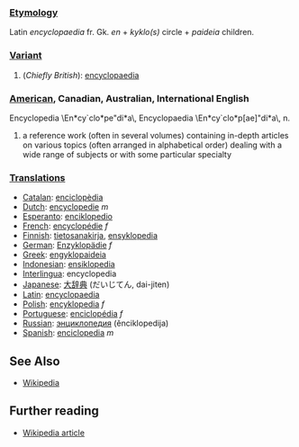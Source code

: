 ===[[Etymology]]===

Latin ''encyclopaedia'' fr. Gk. ''en'' + ''kyklo(s)'' circle + ''paideia'' children.

===[[Variant]]===

# (''Chiefly British''): [[encyclopaedia]]

===[[American English|American]], Canadian, Australian, International English===
Encyclopedia \En*cy`clo*pe"di*a\, Encyclopaedia
\En*cy`clo*p[ae]"di*a\, n.
# a reference work (often in several volumes) containing in-depth articles on various topics (often arranged in alphabetical order) dealing with a wide range of subjects or with some particular specialty

===[[Translation]]s===
*[[Catalan]]: [[enciclopèdia]]
*[[Dutch]]: [[encyclopedie]] ''m''
*[[Esperanto]]: [[enciklopedio]]
*[[French]]: [[encyclopédie]] ''f''
*[[Finnish]]: [[tietosanakirja]], [[ensyklopedia]]
*[[German]]: [[Enzyklopädie]] ''f''
*[[Greek]]: [[engyklopaideia]]
*[[Indonesian]]: [[ensiklopedia]]
*[[Interlingua]]: encyclopedia
*[[Japanese]]: [[大辞典]] (だいじてん, dai-jiten)
*[[Latin]]: [[encyclopaedia]]
*[[Polish]]: [[encyklopedia]] ''f''
*[[Portuguese]]: [[enciclopédia]] ''f''
*[[Russian]]: [[энциклопедия]] (ěnciklopedija)
*[[Spanish]]: [[enciclopedia]] ''m''

==See Also==

* [[Wikipedia]]

== Further reading ==
* [[en:Encyclopedia|Wikipedia article]]